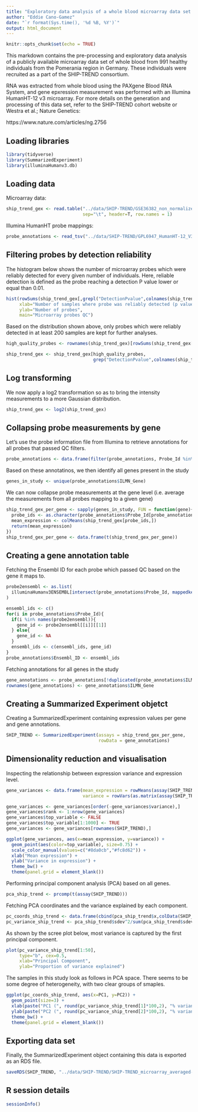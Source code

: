 ```yaml
---
title: "Exploratory data analysis of a whole blood microarray data set of healthy individuals in the SHIP-TREND consortium"
author: "Eddie Cano-Gamez"
date: "`r format(Sys.time(), '%d %B, %Y')`"
output: html_document
---
```


```r
knitr::opts_chunk$set(echo = TRUE)
```

This markdown contains the pre-processing and exploratory data analysis of a publicly available microarray data set of whole blood from 991 healthy individuals from the Pomerania region in Germany. These individuals were recruited as a part of the SHIP-TREND consortium.

RNA was extracted from whole blood using the PAXgene Blood RNA System, and gene epxression measurement was performed with an Illumina HumanHT-12 v3 microarray. For more details on the generation and processing of this data set, refer to the SHIP-TREND cohort website or Westra et al.; Nature Genetics:

https://www.nature.com/articles/ng.2756

## Loading libraries
```r
library(tidyverse)
library(SummarizedExperiment)
library(illuminaHumanv3.db)
```

## Loading data
Microarray data:
```r
ship_trend_gex <- read.table("../data/SHIP-TREND/GSE36382_non_normalized.txt.gz", 
                             sep="\t", header=T, row.names = 1)

```

Illumina HumanHT probe mappings:
```r
probe_annotations <- read_tsv("../data/SHIP-TREND/GPL6947_HumanHT-12_V3_0_R1_11283641_A.bgx.gz", skip=8)
```

## Filtering probes by detection reliability
The histogram below shows the number of microarray probes which were reliably detected for every given number of individuals. Here, reliable detection is defined as the probe reaching a detection P value lower or equal than 0.01.
```r
hist(rowSums(ship_trend_gex[,grepl("DetectionPvalue",colnames(ship_trend_gex))] < 0.01), 
     xlab="Number of samples where probe was reliably detected (p value < 0.01)", 
     ylab="Number of probes", 
     main="Microarray probes QC")
```

Based on the distribution shown above, only probes which were reliably detected in at least 200 samples are kept for further analyses.
```r
high_quality_probes <- rownames(ship_trend_gex)[rowSums(ship_trend_gex[,grepl("DetectionPvalue",colnames(ship_trend_gex))] < 0.01) > 200]

ship_trend_gex <- ship_trend_gex[high_quality_probes, 
                                 grep("DetectionPvalue",colnames(ship_trend_gex), invert = T)]
```

## Log transforming
We now apply a log2 transformation so as to bring the intensity measurements to a more Gaussian distribution.

```r
ship_trend_gex <- log2(ship_trend_gex)
```

## Collapsing probe measurements by gene
Let's use the probe information file from Illumina to retrieve annotations for all probes that passed QC filters.
```r
probe_annotations <- data.frame(filter(probe_annotations, Probe_Id %in% high_quality_probes))
```

Based on these annotatinos, we then identify all genes present in the study
```r
genes_in_study <- unique(probe_annotations$ILMN_Gene)
```

We can now collapse probe measurements at the gene level (i.e. average the measurements from all probes mapping to a given gene)
```r
ship_trend_gex_per_gene <- sapply(genes_in_study, FUN = function(gene){
  probe_ids <- as.character(probe_annotations$Probe_Id[probe_annotations$ILMN_Gene==gene])
  mean_expression <- colMeans(ship_trend_gex[probe_ids,])
  return(mean_expression)
})
ship_trend_gex_per_gene <- data.frame(t(ship_trend_gex_per_gene))
```

## Creating a gene annotation table
Fetching the Ensembl ID for each probe which passed QC based on the gene it maps to.
```r
probe2ensembl <- as.list(
  illuminaHumanv3ENSEMBL[intersect(probe_annotations$Probe_Id, mappedkeys(illuminaHumanv3ENSEMBL))]
)

ensembl_ids <- c()
for(i in probe_annotations$Probe_Id){
  if(i %in% names(probe2ensembl)){
    gene_id <- probe2ensembl[[i]][[1]]
  } else{
    gene_id <- NA
  }
  ensembl_ids <- c(ensembl_ids, gene_id)
}
probe_annotations$Ensembl_ID <- ensembl_ids
```

Fetching annotations for all genes in the study
```r
gene_annotations <- probe_annotations[!duplicated(probe_annotations$ILMN_Gene), c("ILMN_Gene","Ensembl_ID","Chromosome","Source","RefSeq_ID","Symbol","Protein_Product")]
rownames(gene_annotations) <- gene_annotations$ILMN_Gene
```

## Creating a Summarized Experiment objetct
Creating a SummarizedExperiment containing expression values per gene and gene annotations.
```r
SHIP_TREND <- SummarizedExperiment(assays = ship_trend_gex_per_gene,
                                   rowData = gene_annotations)
```

## Dimensionality reduction and visualisation
Inspecting the relationship between expression variance and expression level.
```r
gene_variances <- data.frame(mean_expression = rowMeans(assay(SHIP_TREND)),
                             variance = rowVars(as.matrix(assay(SHIP_TREND))))
```

```r
gene_variances <- gene_variances[order(-gene_variances$variance),]
gene_variances$rank <- 1:nrow(gene_variances)
gene_variances$top_variable <- FALSE
gene_variances$top_variable[1:1000] <- TRUE
gene_variances <- gene_variances[rownames(SHIP_TREND),]
```

```r
ggplot(gene_variances, aes(x=mean_expression, y=variance)) + 
  geom_point(aes(color=top_variable), size=0.75) +
  scale_color_manual(values=c("#8da0cb","#fc8d62")) +
  xlab("Mean expression") +
  ylab("Variance in expression") +
  theme_bw() +
  theme(panel.grid = element_blank())
```

Performing principal component analysis (PCA) based on all genes.
```r
pca_ship_trend <- prcomp(t(assay(SHIP_TREND)))   
```

Fetching PCA coordinates and the variance explained by each component.
```r
pc_coords_ship_trend <- data.frame(cbind(pca_ship_trend$x,colData(SHIP_TREND)))
pc_variance_ship_trend <- pca_ship_trend$sdev^2/sum(pca_ship_trend$sdev^2)
```

As shown by the scree plot below, most variance is captured by the first principal component.
```r
plot(pc_variance_ship_trend[1:50], 
     type="b", cex=0.5, 
     xlab="Principal Component", 
     ylab="Proportion of variance explained")
```

The samples in this study look as follows in PCA space. There seems to be some degree of heterogeneity, with two clear groups of smaples.
```r
ggplot(pc_coords_ship_trend, aes(x=PC1, y=PC2)) + 
  geom_point(size=3) +
  xlab(paste("PC1 (", round(pc_variance_ship_trend[1]*100,2), "% variance explained)")) +
  ylab(paste("PC2 (", round(pc_variance_ship_trend[2]*100,2), "% variance explained)")) +
  theme_bw() +
  theme(panel.grid = element_blank())
```

## Exporting data set
Finally, the SummarizedExperiment object containing this data is exported as an RDS file.
```r
saveRDS(SHIP_TREND, "../data/SHIP-TREND/SHIP-TREND_microarray_averaged-per-gene.rds")
```

## R session details
```r
sessionInfo()
```
